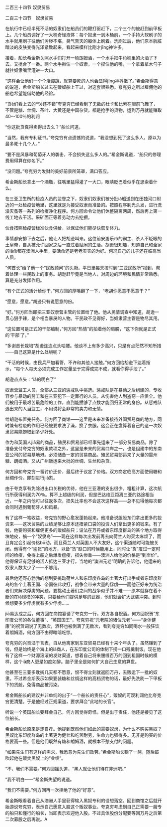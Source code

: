 

二百三十四节 奴隶贸易

二百三十四节　奴隶贸易

在航行中已经半死不活的奴隶们在船员们的鞭打驱赶下，二个三个的被赶到前甲板上。几个船员调好了一大桶奇怪液体：每个奴隶一到木桶前，一个手持大软刷子的水手就用刷子往他们污秽不堪，臭气熏天的躯体上刷着。洗刷过后，他们原本肮脏暗淡的皮肤变得光泽紧致起来，看起来模样比刚才jīng神许多。

接着，船长希金斯关照水手们打开一桶朗姆酒，一个水手把牛角桶里的火洒了下去。又搅合了一番。两个水手揪住一个奴隶，一个捏住他的嘴，一个拿着拿木勺子就往奴隶嘴里灌进一大口。

“这样会让他们一个个活蹦跳，就算要死的人也会显得jīng神抖擞了。”希金斯得意的说道，希金斯船长过去在贩奴船上干过，对这套很熟悉。夸克穷之所以雇佣他的船也希望能借助他的经验。

“货è们看上去的气è还不错”夸克穷已经看到了无数的杜卡和比索在眼前飞舞了，不管是糖、丝绸、茶叶、大黄还是中国杂货，都是抢手的货物，运到万丹就能赚取40～100％的利润

“你这批货真得卖得出去么？”船长问道。

“当然，我有专利证书。”夸克穷有点遗憾的说道，“我没想到死了这么多人，原以为最多死十几个人。”

“要不是风暴和葡萄牙人的袭击，不会损失这么多人的。”希金斯说道，“船只的修理费用得算在你名下。”

“没问题。”夸克穷为发财的美好前景所笼罩，满口答应。

希金斯船长拿出一个酒瓶，往嘴里猛得灌了一大口，眼睛眨巴着似乎在思索着什么。

在三亚卫生所的检疫人员的监督之下，奴隶们奴隶们被分批iǎ船送到在田独河口附近的一处检疫营地里，这里就是为接受奴隶而准备的。按照程序剃光头发，进行洗澡灭蚤等一系列的检疫净化程序。何方回命令让他们休整隔离两周，然后再上第一线工地去干活。采矿面正等着劳动力去挖掘。

伙食按照检疫营标准伙食供给，以保证他们能尽快恢复体力。

事情都安排下去之后，他让人把胡逊叫来。这位前安游乐市的霸主、杀人不眨眼的土皇帝，自从被允许回家之后一直过着赋闲的生活。胡逊很知趣，知道自己和全家的iǎ命都在澳洲人手里，要活命还是老老实实的为好。何况自己的儿子还在临高当人质。

“何首长”给了他一个“民政顾问”的头衔。平日里每天按时到“三亚民政所”报到，帮着处理一些民政上的事务。胡逊赶毕竟是当地人，对周边的环境和民情非常熟悉。算是充分发挥作用。

“有个正式的活计给你干，”何方回的厚嘴翻了一下，“老胡你愿意不愿意干？”

“愿意，愿意。”胡逊只有说愿意的份。

“好。”何方回当即把三亚奴隶营主管的位置给了他。他从民情调查中知道，胡逊一贯心狠手辣，是个相当暴戾的人物。干民政不见得好，当奴隶营主管是物尽其用。

“这位置可是正式的干部编制，”何方回“热情”的拍着他的肩膀，“这下你就是正式的‘干部’了。”

“多谢首长栽培”胡逊连连点头哈腰。他谈不上有多少高兴，只是有点茫然不知所措――自己这算是什么处境呢？

“干活的时候，由民兵严加看管，不许和其他人接触。”何方回给胡逊下达着指示，“每个人每天必须完成工作定量至于完得成完不成，就看你得手段了。”

胡逊点点头：“iǎ的明白了”

奴隶营监工人员，全部从三亚的惩戒队中挑选。惩戒队是在暴动之后组建的，专收容参与暴动的劳工和在三亚犯下一定罪行的人员。从伤害他人到盗窃一应俱全。他们被用于最艰苦最危险的工作，直到能攒够了点数才能回归正常的身份。从惩戒队选出来的人当监工，不用说将会非常的卖力和无情。

给胡逊布置完任务。何方回了商馆――这里是未来准备接待外国贸易商的地方，同时兼有检疫的作用已经被要求洗了澡，换了衣服。这会正在盘算着自己的这一次奴隶贸易能捞取到多少好处。

作为和英国人jiā易的商品，殖民和贸易部已经事先运来了一部分贸易商品。除了准备支付夸克穷的奴隶款项之外，这里是未来的贸易口岸之一，也是组建中的东南亚公司的贸易基地港。必须储备一定的贸易商品。殖民贸易部运来了大量的雷州糖、朗姆酒。又从广州贩运来大批的丝绸、生丝和杂货。

何方回和夸克穷一番讨价还价，最后终于议定了价格。双方商定临高方面使用糖和丝绸作价。即刻进行jiā割。

由于夸克享有免除进出口关税的优待，他在三亚港的支出很少。粗粗计算，这次航行所获得利润为70％。算不上超级的利润，但是巴达维亚距离三亚的路途相当近，一年之内他可以往返多次，损失比率也不会这次这样高――总不见得他每次都会同时遇到葡萄牙人和风暴。

有了这样一笔收益，夸克穷的野心愈发蓬勃起来。他准备说服股东们拿出更多的投资来――这次贸易的业绩足够让原本还捂紧口袋的投资人们拿出更多的钱来。有了钱，他要购买和雇佣更多的贩奴船只；设法在万丹或者东印度群岛的某个地方取得块地皮，搞一个“奴隶岛”――现在这样每次出发前再去向荷兰人购买太麻烦了，而且肯定会引起价格bō动。而且荷兰人对英国人不大友好，这个渠道随时可能被关闭。他得有个“囤货”的地方，以备“货”缺口的时候能用上，同时让“货”度过一定时间的检疫，免得上船之后爆发瘟疫，损失惨重――澳洲人给他的价格是“到岸价”。他得保证有足够的活人抵达三亚才行。当地的“澳洲元老”明确的告诉他，他运来的奴隶人数太少了――不够用。

最后他还野心勃勃的想到要挑动荷兰人和东印度各岛的土著大打出手或者东印度群岛的各个土著王国、帝国彼此攻打，战争会带来大量的俘虏――而他正好来为统治者们来解决俘虏的问题。要挑动土著们之间的战争似乎并不难――原本就存在着不断的在iǎ规模的冲突，只要给他们提供足够的武器，他们就会扩大武装冲突。到时候想要多少俘虏就有多少俘虏……

jiā易达成之后，何方回在商馆宴请了夸克穷一行，双方各自祝酒。何方回祝贺“东印度公司的各位董事”、“英国国王”，夸克穷祝“元老院的诸位元老”――“身体健康”的祝贺词说了无数次，酒杯也被倒满了无数次，看到夸克穷如同喝水一般狂饮着朗姆酒，何方回不由得暗暗吃惊。

夸克穷的兴奋溢于言表，自从他离家到东亚贸易已经有十来个年头了。虽然赚到了钱，但是始终是个海上的iǎ商人，在东印度公司的体制下捞一口残羹剩饭。现在他有了这样一个财源滚滚的发财渠道，想着自己将来腰缠百万的回到祖国时候的模样，这个iǎ商人更是如痴如醉。脑子里全是如何扩大自己生意的算盘。

他甚至在三亚多耽搁几天都不愿意，恨不得立刻就返回万丹，去贩运下一批的奴隶。不过希金斯表示如果要装糖和丝绸这样的高档货物的话，最好先洗刷一下甲板下的货舱，免得商品被污染。

希金斯船长的建议并非单纯的出于“一个船长的责任心”，贩奴的可观利润他比夸克穷更清楚。于是他经过正规渠道，要求拜会“此地的长官”。

听说一个英国船长要拜会自己，何方回觉得奇怪。但是出于责任，他还是接见了这位船长。

希金斯船长原来是遂自荐。他提到既然他们如此的需要奴隶，为什么不购买黑奴？黑奴比东印度群岛的土著更为健壮和吃苦耐劳，生命力也强得多。无非是购买的价格要高一些。但是他们既然有糖和朗姆酒，就根本不愁支付的问题。

“如果先生们有这样的需求，我愿意为先生们效劳。”希金斯船长鞠了一躬，随后鼓吹起他在贩卖黑奴上的“业绩”。

“不，我们不需要。”何方回摇头道，“黑人就让他们待在非洲吧。”

“我不明白――”希金斯失望的说道。

“我们不需要。”何方回再一次拒绝了他的“好意”。

希金斯眼看着自己从澳洲人手里获得输入黑奴专利的设想落空。回到商馆之后就开始游说夸克穷，表示自己愿意入股这个贩奴事业。夸克穷考虑到自己正需要一艘专的船只和懂行的船长，当即表示欢迎他入股。不过具体股份分配要等回万丹之后第二次募股之后再说。A

